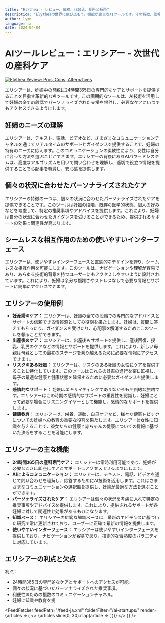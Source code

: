 ```yaml
---
title: "Elythea - レビュー、価格、代替品、長所と短所"
description: "Elytheaの世界に飛び込もう。機能が豊富なAIツールです。その特徴、価格、そしてどのようにインパクトを与えているかを学びましょう。見逃さないでください！"
author: lynn
language: ja
date: 2024-04-04
---
```

        
# AIツールレビュー：エリシアー - 次世代の産科ケア


<BlogHeader />


[![Elythea Review: Pros, Cons, Alternatives](/ai-startups/elythea.png)](https://elythea.org/)



エリシアーは、妊娠中の母親に24時間365日の専門的なケアとサポートを提供することを目指す革新的なAIツールです。この画期的なツールは、AI技術を活用して妊娠の全ての段階でパーソナライズされた支援を提供し、必要なケアにいつでもアクセスできるようにします。

## 妊婦のニーズの理解

エリシアーは、テキスト、電話、ビデオなど、さまざまなコミュニケーションチャネルを通じてリアルタイムのサポートとガイダンスを提供することで、妊婦の特有のニーズに応えます。このコミュニケーションの柔軟性により、女性は自分に合った方法を選ぶことができます。エリシアーの背後にあるAIパワードシステムは、高度なアルゴリズムを用いて問い合わせを理解し、適切で役立つ情報を提供することで心配事を軽減し、安心感を提供します。

## 個々の状況に合わせたパーソナライズされたケア

エリシアーの特徴の一つは、個々の状況に合わせたパーソナライズされたケアを提供できることです。このツールは妊娠の段階、既存の医学的状態、個人の好みなどを考慮して、特定の推奨事項やアドバイスを提供します。これにより、妊婦は自分の状況に合わせたガイダンスを受けることができるため、提供されるサポートの効果と関連性が高まります。

## シームレスな相互作用のための使いやすいインターフェース

エリシアーは、使いやすいインターフェースと直感的なデザインを誇り、シームレスな相互作用を可能にします。このツールは、ナビゲーションや理解が容易であり、あらゆる技術的背景を持つユーザーにもアクセスしやすいように設計されています。これにより、妊婦は余分な複雑さやストレスなしで必要な情報とサポートに簡単にアクセスできます。

## エリシアーの使用例

- **妊産婦のケア：** エリシアーは、妊娠の全ての段階での専門的なアドバイスとサポートの信頼できる情報源としての役割を果たします。妊婦は、質問に答えてもらったり、ガイダンスを受けたり、心配事を解消するためにこのツールを頼ることができます。
- **出産後のケア：** エリシアーは、出産後もサポートを提供し、産後回復、授乳、乳児のケアなどの情報とサポートを提供します。これにより、新しい母親は母親としての最初のステージを乗り越えるために必要な情報にアクセスできます。
- **リスクのある妊娠：** エリシアーは、リスクのある妊娠の女性にケアを提供することに特化しています。このツールはこれらの妊娠の進行を密に監視し、母子の最適な健康と健康状態を確保するために必要なガイダンスを提供します。
- **感情的なサポート：** 妊娠はエキサイティングでありながらも圧倒的な旅路です。エリシアーはこの時期の感情的なサポートの重要性を認識し、妊婦にとって必要な場合にリスニングイヤーとして機能し、感情的なサポートを提供します。
- **健康教育：** エリシアーは、栄養、運動、自己ケアなど、様々な健康トピックについての妊婦への教育の重要な役割を果たします。エリシアーは女性に知識を与えることで、彼女たちの健康と赤ちゃんの健康についての情報に基づいた決断をすることを可能にします。

## エリシアーの主な機能

- **24時間365日の産科専門ケア：** エリシアーは常時利用可能であり、妊婦が必要なときに即座にケアとサポートにアクセスできるようにします。
- **AIによるコミュニケーション：** エリシアーは、テキスト、電話、ビデオを通じて問い合わせを理解し、応答するためにAI技術を活用します。これはさまざまなコミュニケーションの選択肢を提供し、妊婦が最適な方法を選ぶことができます。
- **パーソナライズされたケア：** エリシアーは個々の状況を考慮に入れて特定の推奨事項やアドバイスを提供します。これにより、提供されるサポートが各妊婦に対して関連性と効果があるものになります。
- **知識ベース：** エリシアーの広範な知識ベースは、最新のエビデンスに基づいた研究で常に更新されており、ユーザーに正確で最新の情報を提供します。
- **使いやすいインターフェース：** エリシアーは使いやすいインターフェースを提供しており、ナビゲーションが容易であり、技術的な習熟度のバラエティに対応しています。

## エリシアーの利点と欠点

利点：
- 24時間365日の専門的なケアとサポートへのアクセスが可能。
- 個々の状況に基づいたパーソナライズされた推奨事項。
- 利便性のための複数のコミュニケーションチャネル。
- 妊婦に知識や教育を提


<AdComponent />


<FeedFetcher feedPath="/feed-ja.xml" folderFilter="/ai-startups/" render={articles => (
    <>
        <Cards>
            {articles.slice(0, 30).map(article => (
                <Card key={article.link} title={article.title} href={article.link} />
            ))}
        </Cards>
    </>
)} />

